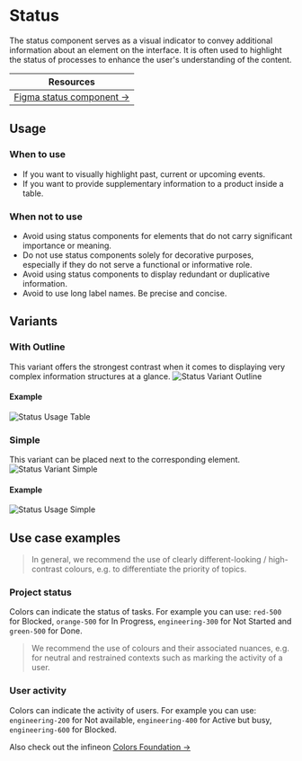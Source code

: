 

<Meta of={StatusStories} />

# Status
The status component serves as a visual indicator to convey additional information about an element on the interface. It is often used to highlight the status of processes to enhance the user's understanding of the content.

| Resources                                                                                                                                          |
|----------------------------------------------------------------------------------------------------------------------------------------------------|
| [Figma status component →](https://www.figma.com/design/zPvPwPgb4EsYFXKC2nhzSG/Infineon-DDS-%7C-Main?node-id=22477-15125&amp;t=aY9BfRC7bLZytmWu-4) |

## Usage

### When to use
- If you want to visually highlight past, current or upcoming events.
- If you want to provide supplementary information to a product inside a table.

### When not to use
- Avoid using status components for elements that do not carry significant importance or meaning.
- Do not use status components solely for decorative purposes, especially if they do not serve a functional or informative role.
- Avoid using status components to display redundant or duplicative information.
- Avoid to use long label names. Be precise and concise.

## Variants

### With Outline
This variant offers the strongest contrast when it comes to displaying very complex information structures at a glance.
<img src={StatusVariantOutline} alt="Status Variant Outline" />

#### Example
<img src={StatusUsageTable} alt="Status Usage Table" />

### Simple
This variant can be placed next to the corresponding element. 
<img src={StatusVariantSimple} alt="Status Variant Simple" />

#### Example
<img src={StatusUsageInfo} alt="Status Usage Simple" />

## Use case examples

> In general, we recommend the use of clearly different-looking / high-contrast colours, e.g. to differentiate the priority of topics.

### Project status
Colors can indicate the status of tasks. For example you can use:
`red-500` for Blocked, `orange-500` for In Progress, `engineering-300` for Not Started and `green-500` for Done.

> We recommend the use of colours and their associated nuances, e.g. for neutral and restrained contexts such as marking the activity of a user.

### User activity
Colors can indicate the activity of users. For example you can use:
`engineering-200` for Not available, `engineering-400` for Active but busy, `engineering-600` for Blocked.

Also check out the infineon [Colors Foundation →](https://infineon.github.io/infineon-design-system-stencil/?path=/docs/foundations-colors--development)
